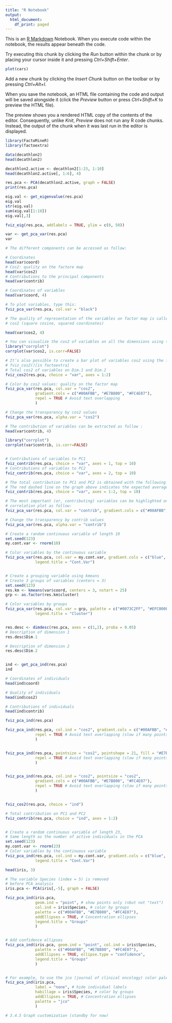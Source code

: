 ```yaml
---
title: "R Notebook"
output:
  html_document:
    df_print: paged
---
```


This is an [R Markdown](http://rmarkdown.rstudio.com) Notebook. When you execute code within the notebook, the results appear beneath the code. 

Try executing this chunk by clicking the *Run* button within the chunk or by placing your cursor inside it and pressing *Ctrl+Shift+Enter*. 

```r
plot(cars)
```

Add a new chunk by clicking the *Insert Chunk* button on the toolbar or by pressing *Ctrl+Alt+I*.

When you save the notebook, an HTML file containing the code and output will be saved alongside it (click the *Preview* button or press *Ctrl+Shift+K* to preview the HTML file).

The preview shows you a rendered HTML copy of the contents of the editor. Consequently, unlike *Knit*, *Preview* does not run any R code chunks. Instead, the output of the chunk when it was last run in the editor is displayed.

```r
library(FactoMineR)
library(factoextra)
```

```r
data(decathlon2)
head(decathlon2)
```

```r
decathlon2.active <- decathlon2[1:23, 1:10]
head(decathlon2.active[, 1:6], 4)
```

```r

res.pca <- PCA(decathlon2.active, graph = FALSE)
print(res.pca)

eig.val <- get_eigenvalue(res.pca)
eig.val
str(eig.val)
sum(eig.val[1:10])
eig.val[,3]

fviz_eig(res.pca, addlabels = TRUE, ylim = c(0, 50))

var <- get_pca_var(res.pca)
var

# The different components can be accessed as follow:

# Coordinates
head(var$coord)
# Cos2: quality on the factore map
head(var$cos2)
# Contributions to the principal components
head(var$contrib)

# Coordinates of variables
head(var$coord, 4)

# To plot variables, type this:
fviz_pca_var(res.pca, col.var = "black")

# The quality of representation of the variables on factor map is called 
# cos2 (square cosine, squared coordinates)

head(var$cos2, 4)

# You can visualize the cos2 of variables on all the dimensions using the corrplot package
library("corrplot")
corrplot(var$cos2, is.corr=FALSE)

# It’s also possible to create a bar plot of variables cos2 using the function 
# fviz_cos2()[in factoextra]
# Total cos2 of variables on Dim.1 and Dim.2
fviz_cos2(res.pca, choice = "var", axes = 1:2)

# Color by cos2 values: quality on the factor map
fviz_pca_var(res.pca, col.var = "cos2", 
             gradient.cols = c("#00AFBB", "#E7B800", "#FC4E07"), 
             repel = TRUE # Avoid text overlapping
             )

# Change the transparency by cos2 values
fviz_pca_var(res.pca, alpha.var = "cos2")

# The contribution of variables can be extracted as follow :
head(var$contrib, 4)

library("corrplot")
corrplot(var$contrib, is.corr=FALSE)


# Contributions of variables to PC1
fviz_contrib(res.pca, choice = "var", axes = 1, top = 10)
# Contributions of variables to PC2
fviz_contrib(res.pca, choice = "var", axes = 2, top = 10)

# The total contribution to PC1 and PC2 is obtained with the following R code:
# The red dashed line on the graph above indicates the expected average contribution.
fviz_contrib(res.pca, choice = "var", axes = 1:2, top = 10)

# The most important (or, contributing) variables can be highlighted on the 
# correlation plot as follow:
fviz_pca_var(res.pca, col.var = "contrib", gradient.cols = c("#00AFBB", "#E7B800", "#FC4E07"))

# Change the transparency by contrib values
fviz_pca_var(res.pca, alpha.var = "contrib")

# Create a random continuous variable of length 10
set.seed(123)
my.cont.var <- rnorm(10)

# Color variables by the continuous variable
fviz_pca_var(res.pca, col.var = my.cont.var, gradient.cols = c("blue", "yellow", "red"), 
             legend.title = "Cont.Var")


# Create a grouping variable using kmeans
# Create 3 groups of variables (centers = 3)
set.seed(123)
res.km <- kmeans(var$coord, centers = 3, nstart = 25)
grp <- as.factor(res.km$cluster)

# Color variables by groups
fviz_pca_var(res.pca, col.var = grp, palette = c("#0073C2FF", "#EFC000FF", "#868686FF"), 
             legend.title = "Cluster")


res.desc <- dimdesc(res.pca, axes = c(1,2), proba = 0.05)
# Description of dimension 1
res.desc$Dim.1

# Description of dimension 2
res.desc$Dim.2


ind <- get_pca_ind(res.pca)
ind

# Coordinates of individuals
head(ind$coord)

# Quality of individuals
head(ind$cos2)

# Contributions of individuals
head(ind$contrib)

fviz_pca_ind(res.pca)

fviz_pca_ind(res.pca, col.ind = "cos2", gradient.cols = c("#00AFBB", "#E7B800", "#FC4E07"), 
             repel = TRUE # Avoid text overlapping (slow if many points)
             )


fviz_pca_ind(res.pca, pointsize = "cos2", pointshape = 21, fill = "#E7B800", 
             repel = TRUE # Avoid text overlapping (slow if many points)
             )


fviz_pca_ind(res.pca, col.ind = "cos2", pointsize = "cos2", 
             gradient.cols = c("#00AFBB", "#E7B800", "#FC4E07"), 
             repel = TRUE # Avoid text overlapping (slow if many points)
             )


fviz_cos2(res.pca, choice = "ind")

# Total contribution on PC1 and PC2
fviz_contrib(res.pca, choice = "ind", axes = 1:2)


# Create a random continuous variable of length 23,
# Same length as the number of active individuals in the PCA
set.seed(123)
my.cont.var <- rnorm(23)
# Color variables by the continuous variable
fviz_pca_ind(res.pca, col.ind = my.cont.var, gradient.cols = c("blue", "yellow", "red"), 
             legend.title = "Cont.Var")

```


```r

head(iris, 3)

# The variable Species (index = 5) is removed
# before PCA analysis
iris.pca <- PCA(iris[,-5], graph = FALSE)

fviz_pca_ind(iris.pca, 
             geom.ind = "point", # show points only (nbut not "text") 
             col.ind = iris$Species, # color by groups 
             palette = c("#00AFBB", "#E7B800", "#FC4E07"), 
             addEllipses = TRUE, # Concentration ellipses 
             legend.title = "Groups" 
             )


# Add confidence ellipses
fviz_pca_ind(iris.pca, geom.ind = "point", col.ind = iris$Species, 
             palette = c("#00AFBB", "#E7B800", "#FC4E07"), 
             addEllipses = TRUE, ellipse.type = "confidence", 
             legend.title = "Groups"
             )


# For example, to use the jco (journal of clinical oncology) color palette, type this:
fviz_pca_ind(iris.pca, 
             label = "none", # hide individual labels 
             habillage = iris$Species, # color by groups 
             addEllipses = TRUE, # Concentration ellipses 
             palette = "jco" 
             )

# 3.4.5 Graph customization (standby for now)



```


